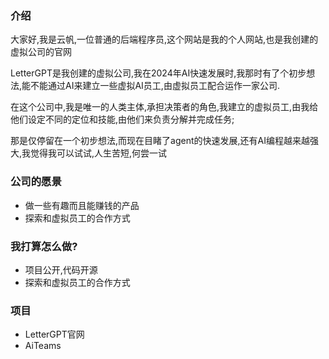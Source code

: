 
### 介绍

大家好,我是云帆,一位普通的后端程序员,这个网站是我的个人网站,也是我创建的虚拟公司的官网

LetterGPT是我创建的虚拟公司,我在2024年AI快速发展时,我那时有了个初步想法,能不能通过AI来建立一些虚拟AI员工,由虚拟员工配合运作一家公司.

在这个公司中,我是唯一的人类主体,承担决策者的角色,我建立的虚拟员工,由我给他们设定不同的定位和技能,由他们来负责分解并完成任务;

那是仅停留在一个初步想法,而现在目睹了agent的快速发展,还有AI编程越来越强大,我觉得我可以试试,人生苦短,何尝一试


### 公司的愿景
- 做一些有趣而且能赚钱的产品
- 探索和虚拟员工的合作方式


### 我打算怎么做?
- 项目公开,代码开源
- 探索和虚拟员工的合作方式


### 项目
- LetterGPT官网
- AiTeams 

